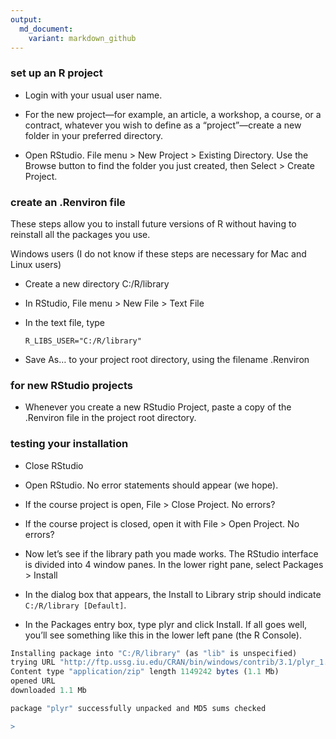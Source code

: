 ```yaml
---
output:
  md_document:
    variant: markdown_github
---
```




### set up an R project 

- Login with your usual user name. 

- For the new project---for example, an article, a workshop, a course, or a contract, whatever you wish to define as a "project"---create a new folder in your preferred directory. 

- Open RStudio. File menu > New Project > Existing Directory. Use the Browse button to find the folder you just created, then Select > Create Project. 



### create an .Renviron file 

These steps allow you to install future versions of R without having to reinstall all the packages you use. 

Windows users (I do not know if these steps are necessary for Mac and Linux users)

- Create a new directory C:/R/library 
- In RStudio, File menu > New File >  Text File 
- In the text file, type 

    `R_LIBS_USER="C:/R/library"` 

- Save As... to your project root directory, using the filename .Renviron 





### for new RStudio projects 

- Whenever you create a new RStudio Project, paste a copy of the .Renviron file in the project root directory. 



### testing your installation

- Close RStudio 

- Open RStudio. No error statements should appear (we hope). 

- If the course project is open, File > Close Project. No errors? 

- If the course project is closed, open it with File > Open Project. No
errors? 

- Now let's see if the library path you made works. The RStudio interface is divided into 4 window panes. In the lower right pane, select Packages > Install

- In the dialog box that appears, the Install to Library strip should indicate `C:/R/library [Default]`. 

- In the Packages entry box, type plyr and click Install. If all goes well, you'll see something like this in the lower left pane (the R Console). 

```r
Installing package into "C:/R/library" (as "lib" is unspecified)
trying URL "http://ftp.ussg.iu.edu/CRAN/bin/windows/contrib/3.1/plyr_1.8.1.zip"
Content type "application/zip" length 1149242 bytes (1.1 Mb)
opened URL
downloaded 1.1 Mb

package "plyr" successfully unpacked and MD5 sums checked

>
```



